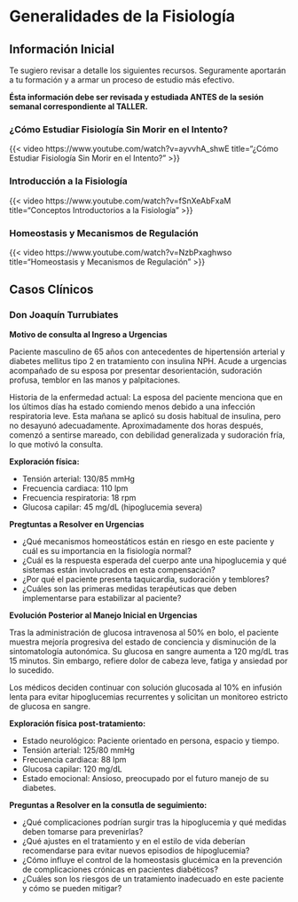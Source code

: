 # Generalidades de la Fisiología

## Información Inicial

Te sugiero revisar a detalle los siguientes recursos. Seguramente aportarán a tu formación y a armar un proceso de estudio más efectivo.

**Ésta información debe ser revisada y estudiada ANTES de la sesión semanal correspondiente al TALLER.**

### ¿Cómo Estudiar Fisiología Sin Morir en el Intento?

{{< video https://www.youtube.com/watch?v=ayvvhA_shwE
    title="¿Cómo Estudiar Fisiología Sin Morir en el Intento?" 
>}}

### Introducción a la Fisiología

{{< video https://www.youtube.com/watch?v=fSnXeAbFxaM
    title="Conceptos Introductorios a la Fisiología" 
>}}

### Homeostasis y Mecanismos de Regulación

{{< video https://www.youtube.com/watch?v=NzbPxaghwso
    title="Homeostasis y Mecanismos de Regulación" 
>}}

## Casos Clínicos

### Don Joaquín Turrubiates

**Motivo de consulta al Ingreso a Urgencias**

Paciente masculino de 65 años con antecedentes de hipertensión arterial y diabetes mellitus tipo 2 en tratamiento con insulina NPH. Acude a urgencias acompañado de su esposa por presentar desorientación, sudoración profusa, temblor en las manos y palpitaciones.

Historia de la enfermedad actual:
La esposa del paciente menciona que en los últimos días ha estado comiendo menos debido a una infección respiratoria leve. Esta mañana se aplicó su dosis habitual de insulina, pero no desayunó adecuadamente. Aproximadamente dos horas después, comenzó a sentirse mareado, con debilidad generalizada y sudoración fría, lo que motivó la consulta.

**Exploración física:**

  - Tensión arterial: 130/85 mmHg
  - Frecuencia cardiaca: 110 lpm
  - Frecuencia respiratoria: 18 rpm
  - Glucosa capilar: 45 mg/dL (hipoglucemia severa)

**Pregtuntas a Resolver en Urgencias**

  - ¿Qué mecanismos homeostáticos están en riesgo en este paciente y cuál es su importancia en la fisiología normal?
  - ¿Cuál es la respuesta esperada del cuerpo ante una hipoglucemia y qué sistemas están involucrados en esta compensación?
  - ¿Por qué el paciente presenta taquicardia, sudoración y temblores?
  - ¿Cuáles son las primeras medidas terapéuticas que deben implementarse para estabilizar al paciente?

**Evolución Posterior al Manejo Inicial en Urgencias**

Tras la administración de glucosa intravenosa al 50% en bolo, el paciente muestra mejoría progresiva del estado de conciencia y disminución de la sintomatología autonómica. Su glucosa en sangre aumenta a 120 mg/dL tras 15 minutos. Sin embargo, refiere dolor de cabeza leve, fatiga y ansiedad por lo sucedido.

Los médicos deciden continuar con solución glucosada al 10% en infusión lenta para evitar hipoglucemias recurrentes y solicitan un monitoreo estricto de glucosa en sangre.

**Exploración física post-tratamiento:**

  - Estado neurológico: Paciente orientado en persona, espacio y tiempo.
  - Tensión arterial: 125/80 mmHg
  - Frecuencia cardiaca: 88 lpm
  - Glucosa capilar: 120 mg/dL
  - Estado emocional: Ansioso, preocupado por el futuro manejo de su diabetes.

**Preguntas a Resolver en la consutla de seguimiento:**

  - ¿Qué complicaciones podrían surgir tras la hipoglucemia y qué medidas deben tomarse para prevenirlas?
  - ¿Qué ajustes en el tratamiento y en el estilo de vida deberían recomendarse para evitar nuevos episodios de hipoglucemia?
  - ¿Cómo influye el control de la homeostasis glucémica en la prevención de complicaciones crónicas en pacientes diabéticos?
  - ¿Cuáles son los riesgos de un tratamiento inadecuado en este paciente y cómo se pueden mitigar?